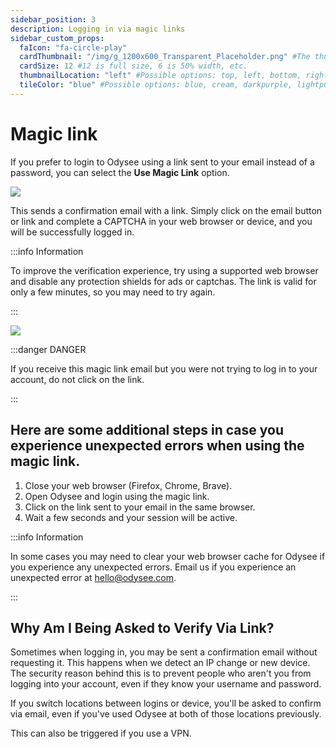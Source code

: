 ---
sidebar_position: 3
description: Logging in via magic links
sidebar_custom_props:
  faIcon: "fa-circle-play"
  cardThumbnail: "/img/g_1200x600_Transparent_Placeholder.png" #The thumbnail on the category card.
  cardSize: 12 #12 is full size, 6 is 50% width, etc.
  thumbnailLocation: "left" #Possible options: top, left, bottom, right, none
  tileColor: "blue" #Possible options: blue, cream, darkpurple, lightpurple, mauve, orange, pink, none
---

# Magic link

If you prefer to login to Odysee using a link sent to your email instead of a password, you can select the **Use Magic Link** option.

![](/img/en/category-basics13.png)

This sends a confirmation email with a link. Simply click on the email button or link and complete a CAPTCHA in your web browser or device, and you will be successfully logged in.

:::info Information

To improve the verification experience, try using a supported web browser and disable any protection shields for ads or captchas. The link is valid for only a few minutes, so you may need to try again.

:::

![](/img/en/category-basics14.png)

:::danger DANGER 

If you receive this magic link email but you were not trying to log in to your account, do not click on the link.

:::

## Here are some additional steps in case you experience unexpected errors when using the magic link.

1. Close your web browser (Firefox, Chrome, Brave).
2. Open Odysee and login using the magic link.
3. Click on the link sent to your email in the same browser.
4. Wait a few seconds and your session will be active.

:::info Information

In some cases you may need to clear your web browser cache for Odysee if you experience any unexpected errors. Email us if you experience an unexpected error at hello@odysee.com.

:::

## Why Am I Being Asked to Verify Via Link?

Sometimes when logging in, you may be sent a confirmation email without requesting it. This happens when we detect an IP change or new device. The security reason behind this is to prevent people who aren't you from logging into your account, even if they know your username and password.

If you switch locations between logins or device, you'll be asked to confirm via email, even if you've used Odysee at both of those locations previously.

This can also be triggered if you use a VPN.